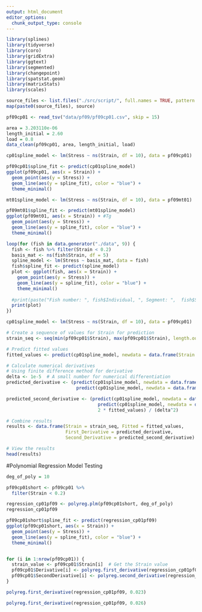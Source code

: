 ```yaml
---
output: html_document
editor_options: 
  chunk_output_type: console
---
```

```r
library(splines)
library(tidyverse)
library(coro)
library(gridExtra)
library(ggtext)
library(segmented)
library(changepoint)
library(spatstat.geom)
library(matrixStats)
library(scales)
```

```r
source_files <- list.files("./src/script/", full.names = TRUE, pattern = "*.R")
map(paste0(source_files), source)
```



```r
pf09cp01 <- read_tsv("data/pf09/pf09cp01.csv", skip = 15)

area = 3.203110e-06
length_initial = 2.60
load = 0.8
data_clean(pf09cp01, area, length_initial, load)
```

```r
cp01spline_model <- lm(Stress ~ ns(Strain, df = 10), data = pf09cp01)

pf09cp01$spline_fit <- predict(cp01spline_model)
ggplot(pf09cp01, aes(x = Strain)) +
  geom_point(aes(y = Stress)) +
  geom_line(aes(y = spline_fit), color = "blue") + 
  theme_minimal()

mt01spline_model <- lm(Stress ~ ns(Strain, df = 10), data = pf09mt01)

pf09mt01$spline_fit <- predict(mt01spline_model)
ggplot(pf09mt01, aes(x = Strain)) + #Tg
  geom_point(aes(y = Stress)) +
  geom_line(aes(y = spline_fit), color = "blue") + 
  theme_minimal()
```


```r
loop(for (fish in data.generator("./data", 9)) {
  fish <- fish %>% filter(Strain < 0.2)
  basis_mat <- ns(fish$Strain, df = 5)
  spline_model <- lm(Stress ~ basis_mat, data = fish)
  fish$spline_fit <- predict(spline_model)
  plot <- ggplot(fish, aes(x = Strain)) +
    geom_point(aes(y = Stress)) +
    geom_line(aes(y = spline_fit), color = "blue") + 
    theme_minimal()
  
  #print(paste("Fish number: ", fish$Individual, ", Segment: ",  fish$Segment, ", Trial Number: ", fish$Trial, sep = ""))
  print(plot)
})
```



```r
cp01spline_model <- lm(Stress ~ ns(Strain, df = 10), data = pf09cp01)

# Create a sequence of values for Strain for prediction
strain_seq <- seq(min(pf09cp01$Strain), max(pf09cp01$Strain), length.out = 100)

# Predict fitted values
fitted_values <- predict(cp01spline_model, newdata = data.frame(Strain = strain_seq))

# Calculate numerical derivatives
# Using finite difference method for derivative
delta <- 1e-5  # A small number for numerical differentiation
predicted_derivative <- (predict(cp01spline_model, newdata = data.frame(Strain = strain_seq + delta)) -
                          predict(cp01spline_model, newdata = data.frame(Strain = strain_seq - delta))) / (2 * delta)

predicted_second_derivative <- (predict(cp01spline_model, newdata = data.frame(Strain = strain_seq + delta)) +
                                  predict(cp01spline_model, newdata = data.frame(Strain = strain_seq - delta)) -
                                  2 * fitted_values) / (delta^2)

# Combine results
results <- data.frame(Strain = strain_seq, Fitted = fitted_values, 
                      First_Derivative = predicted_derivative, 
                      Second_Derivative = predicted_second_derivative)

# View the results
head(results)
```


#Polynomial Regression Model Testing
```r
deg_of_poly = 10

pf09cp01short <- pf09cp01 %>%
  filter(Strain < 0.2)

regression_cp01pf09 <- polyreg.plm(pf09cp01short, deg_of_poly)
regression_cp01pf09

pf09cp01short$spline_fit <- predict(regression_cp01pf09)
ggplot(pf09cp01short, aes(x = Strain)) +
  geom_point(aes(y = Stress)) +
  geom_line(aes(y = spline_fit), color = "blue") + 
  theme_minimal()


for (i in 1:nrow(pf09cp01)) {
  strain_value <- pf09cp01$Strain[i]  # Get the Strain value
  pf09cp01$Derivative[i] <- polyreg.first_derivative(regression_cp01pf09, strain_value)  # Compute the derivative
  pf09cp01$SecondDerivative[i] <- polyreg.second_derivative(regression_cp01pf09, strain_value) # 2nd
}

polyreg.first_derivative(regression_cp01pf09, 0.023)

polyreg.first_derivative(regression_cp01pf09, 0.026)
```


